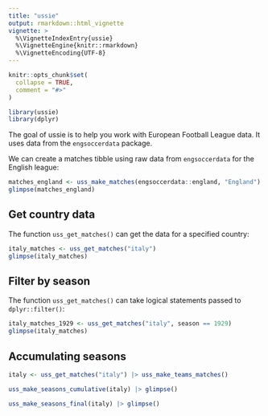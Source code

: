 ```yaml
---
title: "ussie"
output: rmarkdown::html_vignette
vignette: >
  %\VignetteIndexEntry{ussie}
  %\VignetteEngine{knitr::rmarkdown}
  %\VignetteEncoding{UTF-8}
---
```


```r
knitr::opts_chunk$set(
  collapse = TRUE,
  comment = "#>"
)
```

```r
library(ussie)
library(dplyr)
```

The goal of ussie is to help you work with European Football League data. It uses data from the `engsoccerdata` package.

We can create a matches tibble using raw data from `engsoccerdata` for the English league:

```r
matches_england <- uss_make_matches(engsoccerdata::england, "England")
glimpse(matches_england)
```


## Get country data

The function `uss_get_matches()` can get the data for a specified country:

```r
italy_matches <- uss_get_matches("italy")
glimpse(italy_matches)
```

## Filter by season

The function `uss_get_matches()` can take logical statements passed to `dplyr::filter()`:

```r
italy_matches_1929 <- uss_get_matches("italy", season == 1929)
glimpse(italy_matches)
```

## Accumulating seasons

```r
italy <- uss_get_matches("italy") |> uss_make_teams_matches()

uss_make_seasons_cumulative(italy) |> glimpse()

uss_make_seasons_final(italy) |> glimpse()
```

